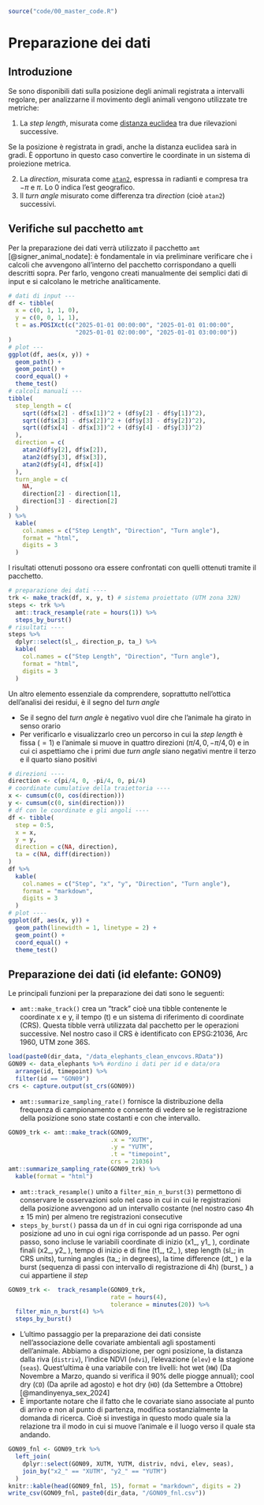 ```r
source("code/00_master_code.R")
```
# Preparazione dei dati 

## Introduzione 
 
Se sono disponibili dati sulla posizione degli animali registrata a intervalli regolare, per analizzarne il movimento degli animali vengono utilizzate tre metriche:
 
1. La *step length*, misurata come [distanza euclidea](https://en.wikipedia.org/wiki/Euclidean_distance) tra due rilevazioni successive.

::: {.callout-note}
Se la posizione è registrata in gradi, anche la distanza euclidea sarà in gradi. È opportuno in questo caso convertire le coordinate in un sistema di proiezione metrica.
:::

2. La *direction*, misurata come [`atan2`](https://en.wikipedia.org/wiki/Atan2), espressa in radianti e compresa tra $-\pi$ e $\pi$. Lo 0 indica l'est geografico. 
3. Il *turn angle* misurato come differenza tra *direction* (cioè `atan2`) successivi.
 
## Verifiche sul pacchetto `amt`
 
Per la preparazione dei dati verrà utilizzato il pacchetto `amt` [@signer_animal_nodate]: è fondamentale in via preliminare verificare che i calcoli che avvengono all'interno del pacchetto corrispondano a quelli descritti sopra. Per farlo, vengono creati manualmente dei semplici dati di input e si calcolano le metriche analiticamente. 
```r
# dati di input --- 
df <- tibble(
  x = c(0, 1, 1, 0),
  y = c(0, 0, 1, 1),
  t = as.POSIXct(c("2025-01-01 00:00:00", "2025-01-01 01:00:00",
                   "2025-01-01 02:00:00", "2025-01-01 03:00:00"))
)
# plot ---
ggplot(df, aes(x, y)) +
  geom_path() +
  geom_point() +
  coord_equal() + 
  theme_test()
# calcoli manuali ---
tibble(
  step_length = c(
    sqrt((df$x[2] - df$x[1])^2 + (df$y[2] - df$y[1])^2), 
    sqrt((df$x[3] - df$x[2])^2 + (df$y[3] - df$y[2])^2),
    sqrt((df$x[4] - df$x[3])^2 + (df$y[4] - df$y[3])^2)
  ),
  direction = c(
    atan2(df$y[2], df$x[2]),
    atan2(df$y[3], df$x[3]),
    atan2(df$y[4], df$x[4])
  ), 
  turn_angle = c(
    NA, 
    direction[2] - direction[1],
    direction[3] - direction[2]
  )
) %>% 
  kable(
    col.names = c("Step Length", "Direction", "Turn angle"),
    format = "html", 
    digits = 3
  )
```

I risultati ottenuti possono ora essere confrontati con quelli ottenuti tramite il pacchetto. 
```r
# preparazione dei dati ----
trk <- make_track(df, x, y, t) # sistema proiettato (UTM zona 32N)
steps <- trk %>% 
  amt::track_resample(rate = hours(1)) %>% 
  steps_by_burst()
# risultati ----
steps %>% 
  dplyr::select(sl_, direction_p, ta_) %>%
  kable(
    col.names = c("Step Length", "Direction", "Turn angle"),
    format = "html",
    digits = 3
  )
```

Un altro elemento essenziale da comprendere, soprattutto nell'ottica dell'analisi dei residui, è il segno del *turn angle*
 
-  Se il segno del *turn angle* è negativo vuol dire che l'animale ha girato in senso orario
-  Per verificarlo e visualizzarlo creo un percorso in cui la *step length* è fissa ($=1$) e l'animale si muove in quattro direzioni ($\pi/4, 0, -\pi/4, 0$) e in cui ci aspettiamo che i primi due *turn angle* siano negativi mentre il terzo e il quarto siano positivi

```r
# direzioni ----
direction <- c(pi/4, 0, -pi/4, 0, pi/4)
# coordinate cumulative della traiettoria ----
x <- cumsum(c(0, cos(direction)))
y <- cumsum(c(0, sin(direction)))
# df con le coordinate e gli angoli ----
df <- tibble(
  step = 0:5,
  x = x,
  y = y,
  direction = c(NA, direction),
  ta = c(NA, diff(direction))
)
df %>% 
  kable(
    col.names = c("Step", "x", "y", "Direction", "Turn angle"),
    format = "markdown", 
    digits = 3
  )
# plot ----
ggplot(df, aes(x, y)) +
  geom_path(linewidth = 1, linetype = 2) +
  geom_point() +
  coord_equal() +
  theme_test()
```

## Preparazione dei dati (id elefante: GON09)
 
Le principali funzioni per la preparazione dei dati sono le seguenti: 
 
- `amt::make_track()` crea un "track" cioè una tibble contenente le coordinate x e y, il tempo (t) e un sistema di riferimento di coordinate (CRS). Questa tibble verrà utilizzata dal pacchetto per le operazioni successive. Nel nostro caso il CRS è identificato con EPSG:21036, Arc 1960, UTM zone 36S.
```r
load(paste0(dir_data, "/data_elephants_clean_envcovs.RData"))
GON09 <- data_elephants %>% #ordino i dati per id e data/ora
  arrange(id, timepoint) %>% 
  filter(id == "GON09")
crs <- capture.output(st_crs(GON09))
```
- `amt::summarize_sampling_rate()` fornisce la distribuzione della frequenza di campionamento e consente di vedere se le registrazione della posizione sono state costanti e con che intervallo. 
```r
GON09_trk <- amt::make_track(GON09,
                             .x = "XUTM",
                             .y = "YUTM", 
                             .t = "timepoint",
                             crs = 21036) 
amt::summarize_sampling_rate(GON09_trk) %>% 
  kable(format = "html")
```
- `amt::track_resample()` unito a `filter_min_n_burst(3)` permettono di conservare le osservazioni solo nel caso in cui in cui le registrazioni della posizione avvengono ad un intervallo costante (nel nostro caso 4h $\pm$ 15 min) per almeno tre registrazioni consecutive 
-  `steps_by_burst()` passa da un `df` in cui ogni riga corrisponde ad una posizione ad uno in cui ogni riga corrisponde ad un passo. Per ogni passo, sono incluse le variabili coordinate di inizio (x1_, y1_ ), cordinate finali (x2_, y2_ ), tempo di inizio e di fine (t1_, t2_ ), step length (sl_; in CRS units), turning angles (ta_; in degrees), la time difference (dt_ ) e la burst (sequenza di passi con intervallo di registrazione di 4h) (burst_ ) a cui appartiene il *step*
```r
GON09_trk <-  track_resample(GON09_trk,
                             rate = hours(4), 
                             tolerance = minutes(20)) %>% 
  filter_min_n_burst(4) %>% 
  steps_by_burst()
```
-  L'ultimo passaggio per la preparazione dei dati consiste nell'associazione delle covariate ambientali agli spostamenti dell'animale. Abbiamo a disposizione, per ogni posizione, la distanza dalla riva (`distriv`), l'indice NDVI (`ndvi`), l'elevazione (`elev`) e la stagione (`seas`). Quest'ultima è una variabile con tre livelli: hot wet (`HW`) (Da Novembre a Marzo, quando si verifica il 90% delle piogge annuali); cool dry (`CD`) (Da aprile ad agosto) e hot dry (`HD`) (da Settembre a Ottobre) [@mandinyenya_sex_2024]
-  È importante notare che il fatto che le covariate siano associate al punto di arrivo e non al punto di partenza, modifica sostanzialmente la domanda di ricerca. Cioè si investiga in questo modo quale sia la relazione tra il modo in cui si muove l'animale e il luogo verso il quale sta andando. 
```r
GON09_fnl <- GON09_trk %>% 
  left_join(
    dplyr::select(GON09, XUTM, YUTM, distriv, ndvi, elev, seas),
    join_by("x2_" == "XUTM", "y2_" == "YUTM")
  )
knitr::kable(head(GON09_fnl, 15), format = "markdown", digits = 2)
write_csv(GON09_fnl, paste0(dir_data, "/GON09_fnl.csv"))
```